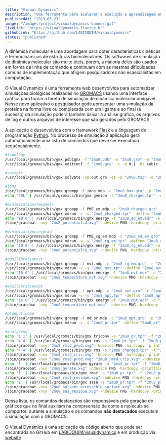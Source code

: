 ```yaml
---
title: "Visual Dynamics"
description: "Uma ferramenta para acelerar a execução e aprendizagem em simulação de dinâmicas moleculares."
publishedAt: "2023-03-23"
image: "/images/project/visualdynamics-banner.gif"
liveLink: "https://visualdynamics.fiocruz.br"
githubLink: "https://github.com/LABIOQUIM/visualdynamics"
status: "published"
---
```


A dinâmica molecular é uma abordagem para obter características cinéticas e termodinâmicas de estruturas biomoleculares. Os softwares de simulação de dinâmica molecular são muito úteis, porém, a maioria deles são usados em forma de linha de comando e continuam com as mesmas dificuldades comuns de implementação que afligem pesquisadores não especialistas em computação.
\
\
O Visual Dynamics é uma ferramenta web desenvolvida para automatizar simulações biológicas realizadas no [GROMACS](https://www.gromacs.org) usando uma interface gráfica para tornar a tarefa de simulação de dinâmica molecular amigável. Nesse novo aplicativo o pesquisador pode apresentar uma simulação da proteína na forma livre ou complexada com um ligante e ao final (e sucesso) da simulação poderá também baixar a análise gráfica, os arquivos de log e outros arquivos de interesse que são gerados pelo GROMACS.
\
\
A aplicação é desenvolvida com o framework [Flask](https://flask.palletsprojects.com) e a linguagem de programação [Python](https://www.python.org). No processo de simulação a aplicação gera automaticamente uma lista de comandos que deve ser executada sequêncialmente.

```sh showLineNumbers title="Lista de comandos gerada pelo Visual Dynamics para uma dinâmica de molécula livre (APO) com a molécula 2mu8." {16,22,28,34,43,45,46,48,50,52,53}
#topology
/usr/local/gromacs/bin/gmx pdb2gmx -f "2mu8.pdb" -o "2mu8.gro" -p "2mu8.top" -ff gromos53a6 -water spc -ignh -missing
/usr/local/gromacs/bin/gmx editconf -f "2mu8.gro" -c -d 0.1 -bt cubic -o

#solvate
/usr/local/gromacs/bin/gmx solvate -cp out.gro -cs -p "2mu8.top" -o "2mu8_box"

#ions
/usr/local/gromacs/bin/gmx grompp -f ions.mdp -c "2mu8_box.gro" -p "2mu8.top" -o "2mu8_charged" -maxwarn 2
echo 'SOL' | /usr/local/gromacs/bin/gmx genion -s "2mu8_charged.tpr" -o "2mu8_charged" -p "2mu8.top" -neutral

#minimizationsteepdesc
/usr/local/gromacs/bin/gmx grompp -f PME_em.mdp -c "2mu8_charged.gro" -p "2mu8.top" -o "2mu8_charged" -maxwarn 2
/usr/local/gromacs/bin/gmx mdrun -v -s "2mu8_charged.tpr" -deffnm "2mu8_sd_em"
echo '10 0' | /usr/local/gromacs/bin/gmx energy -f "2mu8_sd_em.edr" -o "2mu8_potentialsd.xvg"
/sbin/gracebat -nxy "2mu8_potentialsd.xvg" -hdevice PNG -hardcopy -printfile "../graficos/2mu8_potentialsd.png"

#minimizationconjgrad
/usr/local/gromacs/bin/gmx grompp -f PME_cg_em.mdp -c "2mu8_sd_em.gro" -p "2mu8.top" -o "2mu8_cg_em" -maxwarn 2
/usr/local/gromacs/bin/gmx mdrun -v -s "2mu8_cg_em.tpr" -deffnm "2mu8_cg_em"
echo '10 0' | /usr/local/gromacs/bin/gmx energy -f "2mu8_cg_em.edr" -o "2mu8_potentialcg.xvg"
/sbin/gracebat -nxy "2mu8_potentialcg.xvg" -hdevice PNG -hardcopy -printfile "../graficos/2mu8_potentialcg.png"

#equilibrationnvt
/usr/local/gromacs/bin/gmx grompp -f nvt.mdp -c "2mu8_cg_em.gro" -r "2mu8_cg_em.gro" -p "2mu8.top" -o "2mu8_nvt.tpr" -maxwarn 2
/usr/local/gromacs/bin/gmx mdrun -v -s "2mu8_nvt.tpr" -deffnm "2mu8_nvt"
echo '16 0' | /usr/local/gromacs/bin/gmx energy -f "2mu8_nvt.edr" -o "2mu8_temperature_nvt.xvg"
/sbin/gracebat -nxy "2mu8_temperature_nvt.xvg" -hdevice PNG -hardcopy -printfile "../graficos/2mu8_temperature_nvt.png"

#equilibrationnpt
/usr/local/gromacs/bin/gmx grompp -f npt.mdp -c "2mu8_nvt.gro" -r "2mu8_nvt.gro" -p "2mu8.top" -o "2mu8_npt.tpr" -maxwarn 2
/usr/local/gromacs/bin/gmx mdrun -v -s "2mu8_npt.tpr" -deffnm "2mu8_npt"
echo '16 0' | /usr/local/gromacs/bin/gmx energy -f "2mu8_npt.edr" -o "2mu8_temperature_npt.xvg"
/sbin/gracebat -nxy "2mu8_temperature_npt.xvg" -hdevice PNG -hardcopy -printfile "../graficos/2mu8_temperature_npt.png"

#productionmd
/usr/local/gromacs/bin/gmx grompp -f md_pr.mdp -c "2mu8_npt.gro" -p "2mu8.top" -o "2mu8_pr" -maxwarn 2
/usr/local/gromacs/bin/gmx mdrun -v -s "2mu8_pr.tpr" -deffnm "2mu8_pr"

#analyzemd
echo '1 1' | /usr/local/gromacs/bin/gmx trjconv -s "2mu8_pr.tpr" -f "2mu8_pr.xtc" -o "2mu8_pr_PBC.xtc" -pbc mol -center
echo '4 4' | /usr/local/gromacs/bin/gmx rms -s "2mu8_pr.tpr" -f "2mu8_pr_PBC.xtc" -o "2mu8_rmsd_prod.xvg" -tu ns
/sbin/gracebat -nxy "2mu8_rmsd_prod.xvg" -hdevice PNG -hardcopy -printfile "../graficos/2mu8_rmsd_prod.png"
echo '4 4' | /usr/local/gromacs/bin/gmx rms -s "2mu8_charged.tpr" -f "2mu8_pr_PBC.xtc" -o "2mu8_rmsd_cris.xvg" -tu ns
/sbin/gracebat -nxy "2mu8_rmsd_cris.xvg" -hdevice PNG -hardcopy -printfile "../graficos/2mu8_rmsd_cris.png"
/sbin/gracebat -nxy "2mu8_rmsd_prod.xvg" "2mu8_rmsd_cris.xvg" -hdevice PNG -hardcopy -printfile "../graficos/2mu8_rmsd_prod_cris.png"
echo '1' | /usr/local/gromacs/bin/gmx gyrate -s "2mu8_pr.tpr" -f "2mu8_pr_PBC.xtc" -o "2mu8_gyrate.xvg"
/sbin/gracebat -nxy "2mu8_gyrate.xvg" -hdevice PNG -hardcopy -printfile "../graficos/2mu8_gyrate.png"
echo '1' | /usr/local/gromacs/bin/gmx rmsf -s "2mu8_pr.tpr" -f "2mu8_pr_PBC.xtc" -o "2mu8_rmsf_residue.xvg" -res
/sbin/gracebat -nxy "2mu8_rmsf_residue.xvg" -hdevice PNG -hardcopy -printfile "../graficos/2mu8_rmsf_residue.png"
echo '1' | /usr/local/gromacs/bin/gmx sasa -s "2mu8_pr.tpr" -f "2mu8_pr_PBC.xtc" -o "2mu8_solvent_accessible_surface.xvg" -or "2mu8_sas_residue.xvg"
/sbin/gracebat -nxy "2mu8_solvent_accessible_surface.xvg" -hdevice PNG -hardcopy -printfile "../graficos/2mu8_solvent_accessible_surface.png"
/sbin/gracebat -nxy "2mu8_sas_residue.xvg" -hdevice PNG -hardcopy -printfile "../graficos/2mu8_sas_residue.png"
```

Dessa lista, os comandos destacados são responsáveis pela geração de gráficos que no final auxiliam na compreensão de como a molécula se comportou durante a simulação e os comandos **não destacados** executam a simulação com o GROMACS.
\
\
O Visual Dynamics é uma aplicação de código aberto que pode ser encontrada no GitHub em [LABIOQUIM/visualdynamics](https://github.com/LABIOQUIM/visualdynamics) e em produção via [website](https://visualdynamics.fiocruz.br)
